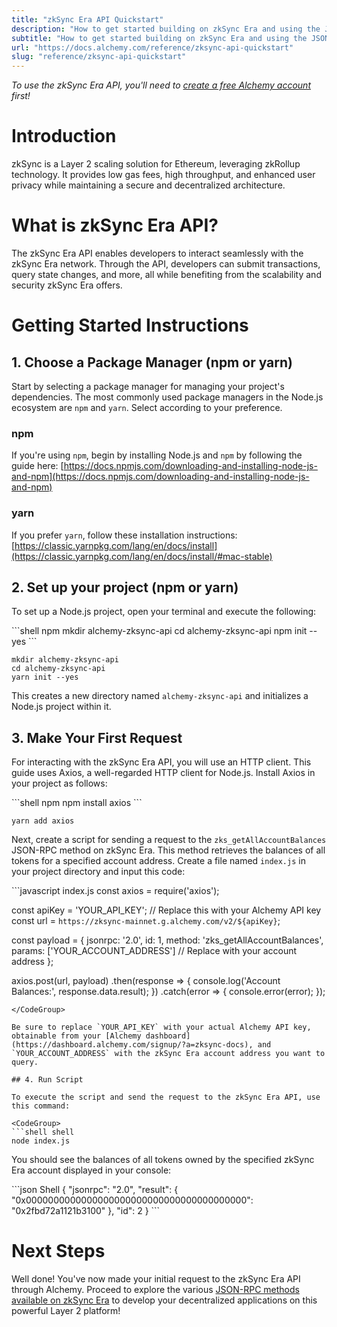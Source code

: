 ```yaml
---
title: "zkSync Era API Quickstart"
description: "How to get started building on zkSync Era and using the JSON-RPC API"
subtitle: "How to get started building on zkSync Era and using the JSON-RPC API"
url: "https://docs.alchemy.com/reference/zksync-api-quickstart"
slug: "reference/zksync-api-quickstart"
---
```


*To use the zkSync Era API, you'll need to [create a free Alchemy account](https://dashboard.alchemy.com/signup/?a=zksync-docs) first!*

# Introduction

zkSync is a Layer 2 scaling solution for Ethereum, leveraging zkRollup technology. It provides low gas fees, high throughput, and enhanced user privacy while maintaining a secure and decentralized architecture.

# What is zkSync Era API?

The zkSync Era API enables developers to interact seamlessly with the zkSync Era network. Through the API, developers can submit transactions, query state changes, and more, all while benefiting from the scalability and security zkSync Era offers.

# Getting Started Instructions

## 1. Choose a Package Manager (npm or yarn)

Start by selecting a package manager for managing your project's dependencies. The most commonly used package managers in the Node.js ecosystem are `npm` and `yarn`. Select according to your preference.

### npm

If you're using `npm`, begin by installing Node.js and `npm` by following the guide here: [https://docs.npmjs.com/downloading-and-installing-node-js-and-npm](https://docs.npmjs.com/downloading-and-installing-node-js-and-npm)

### yarn

If you prefer `yarn`, follow these installation instructions: [https://classic.yarnpkg.com/lang/en/docs/install](https://classic.yarnpkg.com/lang/en/docs/install/#mac-stable)

## 2. Set up your project (npm or yarn)

To set up a Node.js project, open your terminal and execute the following:

<CodeGroup>
  ```shell npm
  mkdir alchemy-zksync-api
  cd alchemy-zksync-api
  npm init --yes
  ```

  ```shell yarn
  mkdir alchemy-zksync-api
  cd alchemy-zksync-api
  yarn init --yes
  ```
</CodeGroup>

This creates a new directory named `alchemy-zksync-api` and initializes a Node.js project within it.

## 3. Make Your First Request

For interacting with the zkSync Era API, you will use an HTTP client. This guide uses Axios, a well-regarded HTTP client for Node.js. Install Axios in your project as follows:

<CodeGroup>
  ```shell npm
  npm install axios
  ```

  ```Text yarn
  yarn add axios
  ```
</CodeGroup>

Next, create a script for sending a request to the `zks_getAllAccountBalances` JSON-RPC method on zkSync Era. This method retrieves the balances of all tokens for a specified account address. Create a file named `index.js` in your project directory and input this code:

<CodeGroup>
  ```javascript index.js
  const axios = require('axios');

  const apiKey = 'YOUR_API_KEY'; // Replace this with your Alchemy API key
  const url = `https://zksync-mainnet.g.alchemy.com/v2/${apiKey}`;

  const payload = {
    jsonrpc: '2.0',
    id: 1,
    method: 'zks_getAllAccountBalances',
    params: ['YOUR_ACCOUNT_ADDRESS'] // Replace with your account address
  };

  axios.post(url, payload)
    .then(response => {
      console.log('Account Balances:', response.data.result);
    })
    .catch(error => {
      console.error(error);
    });
  ```
</CodeGroup>

Be sure to replace `YOUR_API_KEY` with your actual Alchemy API key, obtainable from your [Alchemy dashboard](https://dashboard.alchemy.com/signup/?a=zksync-docs), and `YOUR_ACCOUNT_ADDRESS` with the zkSync Era account address you want to query.

## 4. Run Script

To execute the script and send the request to the zkSync Era API, use this command:

<CodeGroup>
  ```shell shell
  node index.js
  ```
</CodeGroup>

You should see the balances of all tokens owned by the specified zkSync Era account displayed in your console:

<CodeGroup>
  ```json Shell
  {
    "jsonrpc": "2.0",
    "result": {
      "0x0000000000000000000000000000000000000000": "0x2fbd72a1121b3100"
    },
    "id": 2
  }
  ```
</CodeGroup>

# Next Steps

Well done! You've now made your initial request to the zkSync Era API through Alchemy. Proceed to explore the various [JSON-RPC methods available on zkSync Era](/reference/zksync-api-endpoints) to develop your decentralized applications on this powerful Layer 2 platform!
